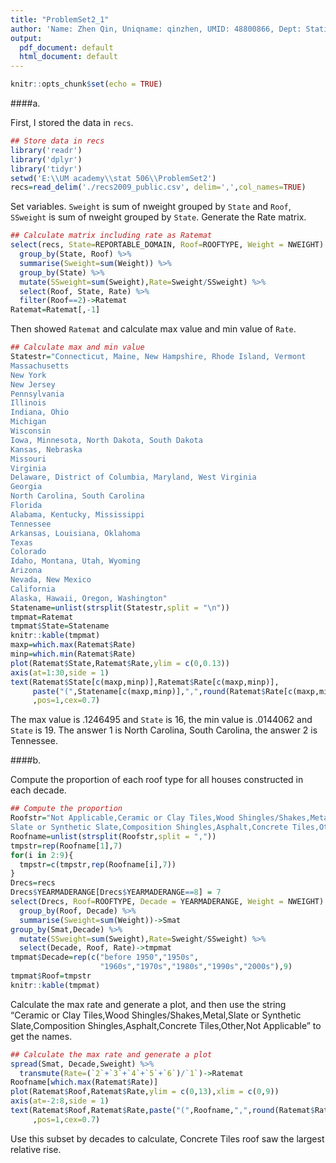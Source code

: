 ---
title: "ProblemSet2_1"
author: 'Name: Zhen Qin, Uniqname: qinzhen, UMID: 48800866, Dept: Statistics'
output:
  pdf_document: default
  html_document: default
---

```{r setup, include=FALSE}
knitr::opts_chunk$set(echo = TRUE)
```

####a.

First, I stored the data in `recs`.

```{r, echo=TRUE, message=FALSE, warning=FALSE}
## Store data in recs
library('readr')
library('dplyr')
library('tidyr')
setwd('E:\\UM academy\\stat 506\\ProblemSet2')
recs=read_delim('./recs2009_public.csv', delim=',',col_names=TRUE)
```

Set variables. `Sweight` is sum of nweight grouped by `State` and `Roof`, `SSweight` is sum of nweight grouped by `State`. Generate the Rate matrix.

```{r}
## Calculate matrix including rate as Ratemat
select(recs, State=REPORTABLE_DOMAIN, Roof=ROOFTYPE, Weight = NWEIGHT) %>%
  group_by(State, Roof) %>%
  summarise(Sweight=sum(Weight)) %>%
  group_by(State) %>%
  mutate(SSweight=sum(Sweight),Rate=Sweight/SSweight) %>%
  select(Roof, State, Rate) %>%
  filter(Roof==2)->Ratemat
Ratemat=Ratemat[,-1]
```

Then showed `Ratemat` and calculate max value and min value of `Rate`.

```{r}
## Calculate max and min value
Statestr="Connecticut, Maine, New Hampshire, Rhode Island, Vermont
Massachusetts
New York
New Jersey
Pennsylvania
Illinois
Indiana, Ohio
Michigan
Wisconsin
Iowa, Minnesota, North Dakota, South Dakota
Kansas, Nebraska
Missouri
Virginia
Delaware, District of Columbia, Maryland, West Virginia
Georgia
North Carolina, South Carolina
Florida
Alabama, Kentucky, Mississippi
Tennessee
Arkansas, Louisiana, Oklahoma
Texas
Colorado
Idaho, Montana, Utah, Wyoming
Arizona
Nevada, New Mexico
California
Alaska, Hawaii, Oregon, Washington"
Statename=unlist(strsplit(Statestr,split = "\n"))
tmpmat=Ratemat
tmpmat$State=Statename
knitr::kable(tmpmat)
maxp=which.max(Ratemat$Rate)
minp=which.min(Ratemat$Rate)
plot(Ratemat$State,Ratemat$Rate,ylim = c(0,0.13))
axis(at=1:30,side = 1)
text(Ratemat$State[c(maxp,minp)],Ratemat$Rate[c(maxp,minp)],
     paste("(",Statename[c(maxp,minp)],",",round(Ratemat$Rate[c(maxp,minp)],4),")")
     ,pos=1,cex=0.7)
```

The max value is .1246495 and `State` is 16, the min value is .0144062 and `State` is 19. The answer 1 is North Carolina, South Carolina, the answer 2 is Tennessee.

####b.

Compute the proportion of each roof type for all houses constructed in each decade.

```{r}
## Compute the proportion
Roofstr="Not Applicable,Ceramic or Clay Tiles,Wood Shingles/Shakes,Metal,\
Slate or Synthetic Slate,Composition Shingles,Asphalt,Concrete Tiles,Other"
Roofname=unlist(strsplit(Roofstr,split = ","))
tmpstr=rep(Roofname[1],7)
for(i in 2:9){
  tmpstr=c(tmpstr,rep(Roofname[i],7))
}
Drecs=recs
Drecs$YEARMADERANGE[Drecs$YEARMADERANGE==8] = 7
select(Drecs, Roof=ROOFTYPE, Decade = YEARMADERANGE, Weight = NWEIGHT) %>%
  group_by(Roof, Decade) %>%
  summarise(Sweight=sum(Weight))->Smat
group_by(Smat,Decade) %>%
  mutate(SSweight=sum(Sweight),Rate=Sweight/SSweight) %>%
  select(Decade, Roof, Rate)->tmpmat
tmpmat$Decade=rep(c("before 1950","1950s",
                    "1960s","1970s","1980s","1990s","2000s"),9)
tmpmat$Roof=tmpstr
knitr::kable(tmpmat)
```

Calculate the max rate and generate a plot, and then use the string "Ceramic or Clay Tiles,Wood Shingles/Shakes,Metal,Slate or Synthetic Slate,Composition Shingles,Asphalt,Concrete Tiles,Other,Not Applicable" to get the names.

```{r, message=FALSE, warning=FALSE}
## Calculate the max rate and generate a plot
spread(Smat, Decade,Sweight) %>%
  transmute(Rate=(`2`+`3`+`4`+`5`+`6`)/`1`)->Ratemat
Roofname[which.max(Ratemat$Rate)]
plot(Ratemat$Roof,Ratemat$Rate,ylim = c(0,13),xlim = c(0,9))
axis(at=-2:8,side = 1)
text(Ratemat$Roof,Ratemat$Rate,paste("(",Roofname,",",round(Ratemat$Rate,4),")")
     ,pos=1,cex=0.7)
```

Use this subset by decades to calculate, Concrete Tiles roof saw the largest relative rise. 
